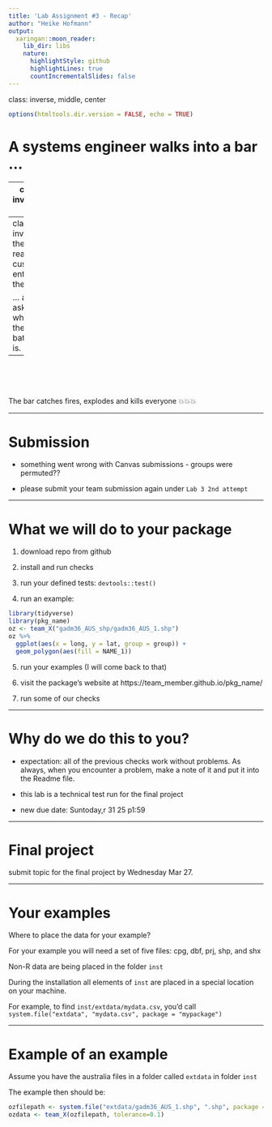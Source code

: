 ```yaml
---
title: 'Lab Assignment #3 - Recap'
author: "Heike Hofmann"
output:
  xaringan::moon_reader:
    lib_dir: libs
    nature:
      highlightStyle: github
      highlightLines: true
      countIncrementalSlides: false
---
```

class: inverse, middle, center
```r
options(htmltools.dir.version = FALSE, echo = TRUE)
```
# A systems engineer walks into a bar ...

---
class: inverse
# ... 

- he orders a beer

- he orders 9,999,999 beers

- he orders -1 beers

- he orders C5F63A beers

- he orders a lizard

---
class: inverse
# the first real customer enters the bar

... and asks where the bathroom is.

--

<br> <br> <br>

The bar catches fires, explodes and kills everyone 💥💥💥

---

# Submission

- something went wrong with Canvas submissions - groups were permuted??

- please submit your team submission again under `Lab 3 2nd attempt`


---

# What we will do to your package

1. download repo from github 

2. install and run checks 

3. run your defined tests: `devtools::test()`

4. run an example:

```r
library(tidyverse)
library(pkg_name)
oz <- team_X("gadm36_AUS_shp/gadm36_AUS_1.shp")
oz %>% 
  ggplot(aes(x = long, y = lat, group = group)) +
  geom_polygon(aes(fill = NAME_1))
```

5. run your examples (I will come back to that)

6. visit the package's website at https://team_member.github.io/pkg_name/

6. run some of our checks 

---

# Why do we do this to you?

- expectation: all of the previous checks work without problems.
As always, when you encounter a problem, make a note of it and put it into the Readme file. 

- this lab is a technical test run for the final project

- new due date: Suntoday,r 31 25 p1:59


---

# Final project

submit topic for the final project by Wednesday Mar 27.


---

# Your examples

Where to place the data for your example?

For your example you will need a set of five files: cpg, dbf, prj, shp, and shx

Non-R data are being placed in the folder `inst`

During the installation all elements of `inst` are placed in a special location on your machine.

For example, to find `inst/extdata/mydata.csv`, you'd call `system.file("extdata", "mydata.csv", package = "mypackage")`

---

# Example of an example

Assume you have the australia files in a folder called `extdata` in folder `inst`

The example then should be:
```r
ozfilepath <- system.file("extdata/gadm36_AUS_1.shp", ".shp", package = "mypackage")
ozdata <- team_X(ozfilepath, tolerance=0.1)
```

